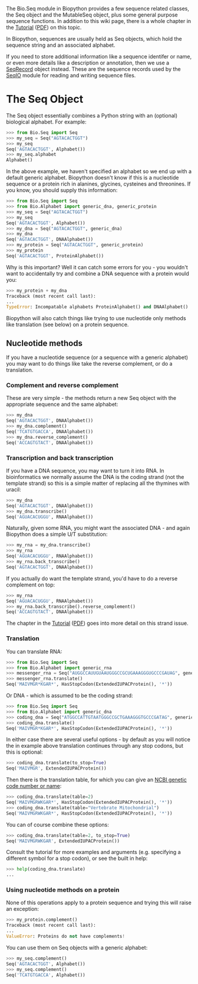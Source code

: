 The Bio.Seq module in Biopython provides a few sequence related classes, the Seq object and the MutableSeq object, plus some general purpose sequence functions.
In addition to this wiki page, there is a whole chapter in the [http://biopython.org/DIST/docs/tutorial/Tutorial.html Tutorial] ([http://biopython.org/DIST/docs/tutorial/Tutorial.pdf PDF]) on this topic.

In Biopython, sequences are usually held as Seq objects, which hold the sequence string and an associated alphabet.

If you need to store additional information like a sequence identifer or name, or even more details like a description or annotation, then we use a [[SeqRecord]] object instead. These are the sequence records used by the [[SeqIO]] module for reading and writing sequence files.

= The Seq Object =

The Seq object essentially combines a Python string with an (optional) biological alphabet.  For example:

<source lang=python>
>>> from Bio.Seq import Seq
>>> my_seq = Seq("AGTACACTGGT")
>>> my_seq
Seq('AGTACACTGGT', Alphabet())
>>> my_seq.alphabet
Alphabet()
</source>

In the above example, we haven't specified an alphabet so we end up with a default generic alphabet.  Biopython doesn't know if this is a nucleotide sequence or a protein rich in alanines, glycines, cysteines and threonines.  If you know, you should supply this information:

<source lang=python>
>>> from Bio.Seq import Seq
>>> from Bio.Alphabet import generic_dna, generic_protein
>>> my_seq = Seq("AGTACACTGGT")
>>> my_seq
Seq('AGTACACTGGT', Alphabet())
>>> my_dna = Seq("AGTACACTGGT", generic_dna)
>>> my_dna
Seq('AGTACACTGGT', DNAAlphabet())
>>> my_protein = Seq("AGTACACTGGT", generic_protein)
>>> my_protein
Seq('AGTACACTGGT', ProteinAlphabet())
</source>

Why is this important?  Well it can catch some errors for you - you wouldn't want to accidentally try and combine a DNA sequence with a protein would you:

<source lang=python>
>>> my_protein + my_dna
Traceback (most recent call last):
...
TypeError: Incompatable alphabets ProteinAlphabet() and DNAAlphabet()
</source>

Biopython will also catch things like trying to use nucleotide only methods like translation (see below) on a protein sequence.

== Nucleotide methods ==

If you have a nucleotide sequence (or a sequence with a generic alphabet) you may want to do things like take the reverse complement, or do a translation.

=== Complement and reverse complement ===

These are very simple - the methods return a new Seq object with the appropriate sequence and the same alphabet:
<source lang=python>
>>> my_dna
Seq('AGTACACTGGT', DNAAlphabet())
>>> my_dna.complement()
Seq('TCATGTGACCA', DNAAlphabet())
>>> my_dna.reverse_complement()
Seq('ACCAGTGTACT', DNAAlphabet())
</source>

=== Transcription and back transcription ===

If you have a DNA sequence, you may want to turn it into RNA.  In bioinformatics we normally assume the DNA is the coding strand (not the template strand) so this is a simple matter of replacing all the thymines with uracil:

<source lang=python>
>>> my_dna
Seq('AGTACACTGGT', DNAAlphabet())
>>> my_dna.transcribe()
Seq('AGUACACUGGU', RNAAlphabet())
</source>

Naturally, given some RNA, you might want the associated DNA - and again Biopython does a simple U/T substitution:

<source lang=python>
>>> my_rna = my_dna.transcribe()
>>> my_rna
Seq('AGUACACUGGU', RNAAlphabet())
>>> my_rna.back_transcribe()
Seq('AGTACACTGGT', DNAAlphabet())
</source>

If you actually do want the template strand, you'd have to do a reverse complement on top:

<source lang=python>
>>> my_rna
Seq('AGUACACUGGU', RNAAlphabet())
>>> my_rna.back_transcribe().reverse_complement()
Seq('ACCAGTGTACT', DNAAlphabet())
</source>

The chapter in the [http://biopython.org/DIST/docs/tutorial/Tutorial.html Tutorial] ([http://biopython.org/DIST/docs/tutorial/Tutorial.pdf PDF]) goes into more detail on this strand issue.

=== Translation ===

You can translate RNA:
<source lang=python>
>>> from Bio.Seq import Seq
>>> from Bio.Alphabet import generic_rna
>>> messenger_rna = Seq("AUGGCCAUUGUAAUGGGCCGCUGAAAGGGUGCCCGAUAG", generic_rna)
>>> messenger_rna.translate()
Seq('MAIVMGR*KGAR*', HasStopCodon(ExtendedIUPACProtein(), '*'))
</source>

Or DNA - which is assumed to be the coding strand:
<source lang=python>
>>> from Bio.Seq import Seq
>>> from Bio.Alphabet import generic_dna
>>> coding_dna = Seq("ATGGCCATTGTAATGGGCCGCTGAAAGGGTGCCCGATAG", generic_dna)
>>> coding_dna.translate()
Seq('MAIVMGR*KGAR*', HasStopCodon(ExtendedIUPACProtein(), '*'))
</source>

In either case there are several useful options - by default as you will notice the in example above translation continues through any stop codons, but this is optional:
<source lang=python>
>>> coding_dna.translate(to_stop=True)
Seq('MAIVMGR', ExtendedIUPACProtein())
</source>

Then there is the translation table, for which you can give an [http://www.ncbi.nlm.nih.gov/Taxonomy/Utils/wprintgc.cgi NCBI genetic code number or name]:
<source lang=python>
>>> coding_dna.translate(table=2)
Seq('MAIVMGRWKGAR*', HasStopCodon(ExtendedIUPACProtein(), '*'))
>>> coding_dna.translate(table="Vertebrate Mitochondrial")
Seq('MAIVMGRWKGAR*', HasStopCodon(ExtendedIUPACProtein(), '*'))
</source>

You can of course combine these options:
<source lang=python>
>>> coding_dna.translate(table=2, to_stop=True)
Seq('MAIVMGRWKGAR', ExtendedIUPACProtein())
</source>

Consult the tutorial for more examples and arguments (e.g. specifying a different symbol for a stop codon), or see the built in help:
<source lang=python>
>>> help(coding_dna.translate)
...
</source>

=== Using nucleotide methods on a protein ===

None of this operations apply to a protein sequence and trying this will raise an exception:

<source lang=python>
>>> my_protein.complement()
Traceback (most recent call last):
...
ValueError: Proteins do not have complements!
</source>

You can use them on Seq objects with a generic alphabet:

<source lang=python>
>>> my_seq.complement()
Seq('AGTACACTGGT', Alphabet())
>>> my_seq.complement()
Seq('TCATGTGACCA', Alphabet())
</source>